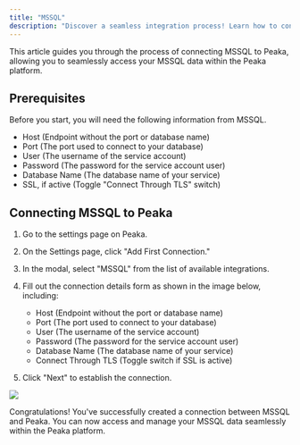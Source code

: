 ```yaml
---
title: "MSSQL"
description: "Discover a seamless integration process! Learn how to connect MSSQL to Peaka effortlessly for streamlined transactions."
---
```


This article guides you through the process of connecting MSSQL to Peaka, allowing you to seamlessly access your MSSQL data within the Peaka platform.

## Prerequisites

Before you start, you will need the following information from MSSQL.

- Host (Endpoint without the port or database name)
- Port (The port used to connect to your database)
- User (The username of the service account)
- Password (The password for the service account user)
- Database Name (The database name of your service)
- SSL, if active (Toggle "Connect Through TLS" switch)

## Connecting MSSQL to Peaka

1. Go to the settings page on Peaka.

2. On the Settings page, click "Add First Connection."

3. In the modal, select "MSSQL" from the list of available integrations.

4. Fill out the connection details form as shown in the image below, including:

   - Host (Endpoint without the port or database name)
   - Port (The port used to connect to your database)
   - User (The username of the service account)
   - Password (The password for the service account user)
   - Database Name (The database name of your service)
   - Connect Through TLS (Toggle switch if SSL is active)

5. Click "Next" to establish the connection.

<img src="https://cdn.peaka.com/integrations/mssql-1.png" />

Congratulations! You've successfully created a connection between MSSQL and Peaka. You can now access and manage your MSSQL data seamlessly within the Peaka platform.
